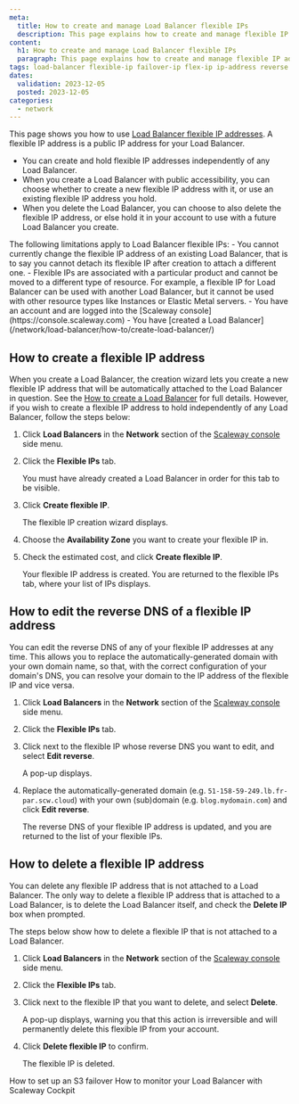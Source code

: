```yaml
---
meta:
  title: How to create and manage Load Balancer flexible IPs
  description: This page explains how to create and manage flexible IP addresses for your Scaleway Load Balancer
content:
  h1: How to create and manage Load Balancer flexible IPs
  paragraph: This page explains how to create and manage flexible IP addresses for your Scaleway Load Balancer
tags: load-balancer flexible-ip failover-ip flex-ip ip-address reverse reverse-dns  
dates:
  validation: 2023-12-05
  posted: 2023-12-05
categories:
  - network
---
```


This page shows you how to use [Load Balancer flexible IP addresses](/network/load-balancer/concepts/#flexible-ip-address). A flexible IP address is a public IP address for your Load Balancer.

- You can create and hold flexible IP addresses independently of any Load Balancer.
- When you create a Load Balancer with public accessibility, you can choose whether to create a new flexible IP address with it, or use an existing flexible IP address you hold.
- When you delete the Load Balancer, you can choose to also delete the flexible IP address, or else hold it in your account to use with a future Load Balancer you create.

<Message type="note">
The following limitations apply to Load Balancer flexible IPs:
- You cannot currently change the flexible IP address of an existing Load Balancer, that is to say you cannot detach its flexible IP after creation to attach a different one.
- Flexible IPs are associated with a particular product and cannot be moved to a different type of resource. For example, a flexible IP for Load Balancer can be used with another Load Balancer, but it cannot be used with other resource types like Instances or Elastic Metal servers.
</Message>

<Macro id="iam-requirements" />

<Message type="requirement">
  - You have an account and are logged into the [Scaleway console](https://console.scaleway.com)
  - You have [created a Load Balancer](/network/load-balancer/how-to/create-load-balancer/)
</Message>

## How to create a flexible IP address

When you create a Load Balancer, the creation wizard lets you create a new flexible IP address that will be automatically attached to the Load Balancer in question. See the [How to create a Load Balancer](/network/load-balancer/how-to/create-load-balancer/) for full details. However, if you wish to create a flexible IP address to hold independently of any Load Balancer, follow the steps below:

1. Click **Load Balancers** in the **Network** section of the [Scaleway console](https://console.scaleway.com) side menu.

2. Click the **Flexible IPs** tab.

    <Message type="tip">
    You must have already created a Load Balancer in order for this tab to be visible.
    </Message>

3. Click **Create flexible IP**.

    The flexible IP creation wizard displays.

4. Choose the **Availability Zone** you want to create your flexible IP in. 

5. Check the estimated cost, and click **Create flexible IP**.

    Your flexible IP address is created. You are returned to the flexible IPs tab, where your list of IPs displays.


## How to edit the reverse DNS of a flexible IP address

You can edit the reverse DNS of any of your flexible IP addresses at any time. This allows you to replace the automatically-generated domain with your own domain name, so that, with the correct configuration of your domain's DNS, you can resolve your domain to the IP address of the flexible IP and vice versa.

1. Click **Load Balancers** in the **Network** section of the [Scaleway console](https://console.scaleway.com) side menu.

2. Click the **Flexible IPs** tab.

3. Click <Icon name="more" /> next to the flexible IP whose reverse DNS you want to edit, and select **Edit reverse**.

    A pop-up displays.

4. Replace the automatically-generated domain (e.g. `51-158-59-249.lb.fr-par.scw.cloud`) with your own (sub)domain (e.g. `blog.mydomain.com`) and click **Edit reverse**.

    The reverse DNS of your flexible IP address is updated, and you are returned to the list of your flexible IPs.

## How to delete a flexible IP address

You can delete any flexible IP address that is not attached to a Load Balancer. The only way to delete a flexible IP address that is attached to a Load Balancer, is to delete the Load Balancer itself, and check the **Delete IP** box when prompted. 

The steps below show how to delete a flexible IP that is not attached to a Load Balancer.

1. Click **Load Balancers** in the **Network** section of the [Scaleway console](https://console.scaleway.com) side menu.

2. Click the **Flexible IPs** tab.

3. Click <Icon name="more" /> next to the flexible IP that you want to delete, and select **Delete**.

    A pop-up displays, warning you that this action is irreversible and will permanently delete this flexible IP from your account.

4. Click **Delete flexible IP** to confirm.

    The flexible IP is deleted.

<Navigation title="See Also">
  <PreviousButton to="/network/load-balancer/how-to/set-up-s3-failover/">How to set up an S3 failover</PreviousButton>
  <NextButton to="/network/load-balancer/how-to/monitor-lb-cockpit/">How to monitor your Load Balancer with Scaleway Cockpit</NextButton>
</Navigation>

